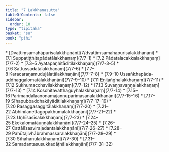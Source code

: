 ```yaml
---
title: "7 Lakkhaṇasutta"
tableOfContents: false
sidebar:
  order: 10
type: "tipitaka"
basket: "su"
book: "pthi"
---
```



<DynamicBreadcrumb />



<TableOfContents book="pthi" section="7">
* [Dvattiṃsamahāpurisalakkhaṇāni](7/dvattimsamahapurisalakkhanani)
* [7.1 Suppatiṭṭhitapādatālakkhaṇaṃ](7/7-1)
* [7.2 Pādatalacakkalakkhaṇaṃ](7/7-2)
* [7.3–5 Āyatapaṇhitāditilakkhaṇaṃ](7/7-3–5)
* [7.6 Sattussadatālakkhaṇaṃ](7/7-6)
* [7.7–8 Karacaraṇamudujālatālakkhaṇāni](7/7-7–8)
* [7.9–10 Ussaṅkhapāda-uddhaggalomatālakkhaṇāni](7/7-9–10)
* [7.11 Eṇijaṅghalakkhaṇaṃ](7/7-11)
* [7.12 Sukhumacchavilakkhaṇaṃ](7/7-12)
* [7.13 Suvaṇṇavaṇṇalakkhaṇaṃ](7/7-13)
* [7.14 Kosohitavatthaguyhalakkhaṇaṃ](7/7-14)
* [7.15–16 Parimaṇḍalaanonamajaṇṇuparimasanalakkhaṇāni](7/7-15–16)
* [7.17–19 Sīhapubbaddhakāyāditilakkhaṇaṃ](7/7-17–19)
* [7.20 Rasaggasaggitālakkhaṇaṃ](7/7-20)
* [7.21–22 Abhinīlanettagopakhumalakkhaṇāni](7/7-21–22)
* [7.23 Uṇhīsasīsalakkhaṇaṃ](7/7-23)
* [7.24–25 Ekekalomatāuṇṇālakkhaṇāni](7/7-24–25)
* [7.26–27 Cattālīsaaviraḷadantalakkhaṇāni](7/7-26–27)
* [7.28–29 Pahūtajivhābrahmassaralakkhaṇāni](7/7-28–29)
* [7.30 Sīhahanulakkhaṇaṃ](7/7-30)
* [7.31–32 Samadantasusukkadāṭhālakkhaṇāni](7/7-31–32)
</TableOfContents>